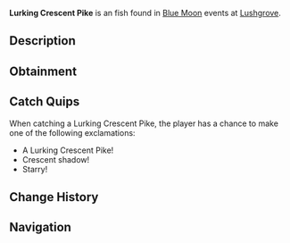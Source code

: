{{FishInfobox
|image          = Lurking Crescent Pike.png
|rarity         = Uncommon
|sea            = Second Sea
|location       = [[Blue Moon - Second Sea]]
|sublocation    = 
|sources        = Fishing Rod
|radar_location = 
|prog_speed     = +45
|xp             = 1525
|weather        = Windy
|time           = 
|season         = Winter
|bait           = Lagoon Leech
|base_weight    = 18
|base_value     = 500
|weight_range   = 11
|base_chance    = 90
|base_resil     = 60
}}
'''Lurking Crescent Pike''' is an {{Rarity|Uncommon}} fish found in [[Blue Moon]] events at [[Lushgrove]].

== Description ==
{{Description|A slender fish with crescent markings, hiding in the shadows.|Bestiary Entry}}

== Obtainment ==
{{Description|It waits where the winds stir the bog's surface.|Bestiary Hint}}
{{Fish Availability|
Blue Moon/Second Sea
|top_rods      = 
Krampus's Rod\195134.05\185466.29;
Magma Rod\194856\185202.01;
Plastic Rod\193367.58\183787.33;
Free Spirit Rod\178952.21\113732.36;
Trident Rod\167614.85\167294.14;
Magnet Rod\130504.66\200716;
Buddy Bond Rod\139622.04\196334.23;
Fischer's Rod\156479.78\192233.65;
Fast Rod\156123.77\191796.3;
Verdant Shear Rod\149105.56\167205.55;
Blazebringer Rod\146520.16\163994.42;
No-Life Rod\136439.03\136212.18;
Seraphic Rod\127051.09\126808;
Ethereal Prism Rod\125907.74\125112.71;
Challenger's Rod\122730.37\122521.98;
Rod Of The Forgotten Fang\122272.66\122041.42;
Depthseeker Rod\121720.48\121562.98;
Rod Of The Exalted One\121184.15\120827.27;
Avalanche Rod\120682.66\120530.48;
Rod Of The Depths\120671.43\120452.08;
Volcanic Rod\120392.98\120207.87;
Zeus Rod\120022.42\119837.87;
Steady Rod\111677.02\111460.97
|recommended   = Free Spirit Rod
}}

== Catch Quips ==
When catching a Lurking Crescent Pike, the player has a chance to make one of the following exclamations:
* A Lurking Crescent Pike!
* Crescent shadow!
* Starry!

== Change History ==
{{Change History|{{subst:Current Version}}}}

== Navigation ==
{{Fish Navbox|Blue Moon - Second Sea}}
